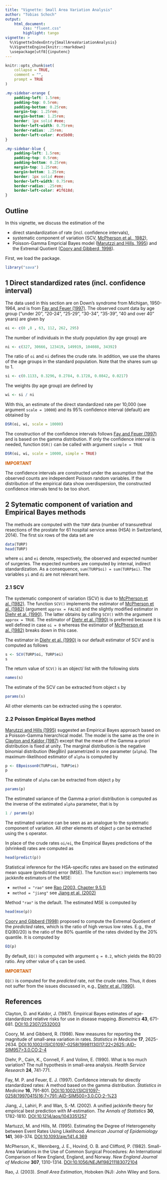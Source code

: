 ```yaml
---
title: "Vignette: Small Area Variation Analysis"
author: "Tobias Schoch"
output:
    html_document:
        css: "fluent.css"
        highlight: tango
vignette: >
  %\VignetteIndexEntry{SmallAreaVariationAnalysis}
  %\VignetteEngine{knitr::rmarkdown}
  \usepackage[utf8]{inputenc}
---
```


```r
knitr::opts_chunk$set(
    collapse = TRUE,
    comment = "",
    prompt = TRUE
)
```

```css
.my-sidebar-orange {
    padding-left: 1.5rem;
    padding-top: 0.5rem;
    padding-bottom: 0.25rem;
    margin-top: 1.25rem;
    margin-bottom: 1.25rem;
    border: 1px solid #eee;
    border-left-width: 0.75rem;
    border-radius: .25rem;
    border-left-color: #ce5b00;
}

.my-sidebar-blue {
    padding-left: 1.5rem;
    padding-top: 0.5rem;
    padding-bottom: 0.25rem;
    margin-top: 1.25rem;
    margin-bottom: 1.25rem;
    border: 1px solid #eee;
    border-left-width: 0.75rem;
    border-radius: .25rem;
    border-left-color: #1f618d;
}
```

## Outline

In this vignette, we discuss the estimation of the

* direct standardization of rate (incl. confidence intervals),
* systematic component of variation (SCV, [McPherson et al., 1982](#biblio)),
* Poisson-Gamma Empricial Bayes model ([Marutzzi and Hills, 1995](#biblio)) and the Extremal Quotient ([Coory and Gibberd, 1998](#biblio)).

First, we load the package.

```r
library("sava")
```

## 1 Direct standardized rates (incl. confidence interval)
The data used in this section are on Down's syndrome from Michigan, 1950-1964, and is from [Fay and Feuer (1997)](#biblio). The observed count data by age group ("under 20", "20-24", "25-29", "30-34", "35-39", "40 and over 40" years) are given by

```r
oi <- c(0 ,8 , 63, 112, 262, 295)
```
The number of individuals in the study population (by age group) are

```r
ni <- c(327, 30666, 123419, 149919, 104088, 34392)
```

The ratio of `oi` and `ni` defines the crude rate. In addition, we use the shares of the age groups in the standard population. Note that the shares sum up to 1.

```r
si <- c(0.1133, 0.3296, 0.2784, 0.1728, 0.0842, 0.0217)
```

The weights (by age group) are defined by
```r
wi <- si / ni
```

With this, an estimate of the direct standardized rate per 10,000 (see argument `scale = 10000`) and its 95% confidence interval (default) are obtained by

```r
DSR(oi, wi, scale = 10000)
```

The construction of the confidence intervals follows [Fay and Feuer (1997)](#biblio) and is based on the gamma distribution. If only the confidence interval is needed, function `DSR()` can be called with argument `simple = TRUE`

```r
DSR(oi, wi, scale = 10000, simple = TRUE)
```

<div class="my-sidebar-orange">
<p style="color: #ce5b00;">
**IMPORTANT**
</p>
<p>
The confidence intervals are constructed under the assumption that the observed counts are independent Poisson random variables. If the distribution of the empirical data show overdispersion, the constructed confidence intervals tend to be too short.
</p>
</div>

## 2 Sytematic component of variation and Empirical Bayes methods

The methods are computed with the `TURP` data (number of transurethral resections of the prostate for 61 hospital service areas (HSA) in Switzerland, 2014). The first six rows of the data set are

```r
data(TURP)
head(TURP)
```

where `oi` and `ei` denote, respectively, the observed and expected number of surgeries. The expected numbers are computed by internal, indirect standardization. As a consequence, `sum(TURP$oi) = sum(TURP$ei)`. The variables `yi` and `di` are not relevant here.

### 2.1 SCV

The systematic component of variation (SCV) is due to [McPherson et al. (1982)](#biblio). The function `SCV()` implements the estimator of [McPherson et al. (1982)](#biblio) (argument `approx = FALSE`) and the slightly modified estimator in [Diehr et al. (1990)](#biblio). The latter obtains by calling `SCV()` with the argument `approx = TRUE`. The estimator of [Diehr et al. (1990)](#biblio) is preferred because it is well defined in case `oi = 0` whereas the estimator of [McPherson et al. (1982)](#biblio) breaks down in this case.

The estimator in [Diehr et al. (1990)](#biblio) is our default estimator of SCV and is computed as follows

```r
s <- SCV(TURP$oi, TURP$ei)
s
```

The return value of `SCV()` is an object/ list with the following slots

```r
names(s)
```

The estimate of the SCV can be extracted from object `s` by
```r
params(s)
```

All other elements can be extracted using the `$` operator.

### 2.2 Poisson Empirical Bayes method
[Marutzzi and Hills (1995)](#biblio) suggested an Empirical Bayes approach based on a Poisson-Gamma hierarchical model. The model is the same as the one in [Clayton and Kaldor (1987)](#biblio) except that the mean of the Gamma a-priori distribution is fixed at unity. The marginal distribution is the negative binomial distribution (NegBin) parametrized in one parameter (`alpha`). The maximum-likelihood estimator of `alpha` is computed by

```r
p <- EBpoisson0(TURP$oi, TURP$ei)
p
```

The estimate of `alpha` can be extracted from object `p` by

```r
params(p)
```
The estimated variance of the Gamma a-priori distribution is computed as the inverse of the estimated `alpha` parameter, that is by

```r
1 / params(p)
```

The estimated variance can be seen as an analogue to the systematic component of variation. All other elements of object `p` can be extracted using the `$` operator.

In place of the crude rates `oi/ei`, the Empirical Bayes predictions of the (shrinked) rates are computed as

```r
head(predict(p))
```

Statistical inference for the HSA-specific rates are based on the estimated mean square (prediction) error (MSE). The function `mse()` implements two jackknife estimators of the MSE:

* `method = "rao"` see [Rao (2003, Chapter 9.5.1)](#biblio)
* `method = "jiang"` see [Jiang et al. (2002)](#biblio)

Method `"rao"` is the default. The estimated MSE is computed by

```r
head(mse(p))
```

[Coory and Gibberd (1998)](#biblio) proposed to compute the Extremal Quotient of the *predicted* rates, which is the ratio of high versus low rates. E.g., the EQ(80/20) is the ratio of the 80% quantile of the rates divided by the 20% quantile. It is computed by

```r
EQ(p)
```

By default, `EQ()` is computed with argument `q = 0.2`, which yields the 80/20 ratio. Any other value of `q` can be used.

<div class="my-sidebar-orange">
<p style="color: #ce5b00;">
**IMPORTANT**
</p>
<p>
`EQ()` is computed for the *predicted* rate, not the crude rates. Thus, it does not suffer from the issues discussed in, e.g., [Diehr et al. (1990)](#biblio).
</p>
</div>

## References {#biblio}

Clayton, D. and Kaldor, J. (1987). Empirical Bayes estimates of age-standardized relative risks for use in disease mapping. *Biometrics* **43**, 671-681.
[DOI:10.2307/2532003](https://doi.org/10.2307/2532003)

Coory, M. and Gibberd, R. (1998). New measures for reporting the magnitude of small-area variation in rates. *Statistics in Medicine* **17**, 2625-2634.
[DOI:10.1002/(SICI)1097-0258(19981130)17:22<2625::AID-SIM957>3.0.CO;2-4](https://doi.org/10.1002/(SICI)1097-0258(19981130)17:22<2625::AID-SIM957>3.0.CO;2-4)

Diehr, P., Cain, K., Connell, F. and Volinn, E. (1990). What is too much variation? The null hypothesis in small-area analysis. *Health Service Research* **24**, 741-771.

Fay, M. P. and Feuer, E. J. (1997). Confidence intervals for directly standardized rates: A method based on the gamma distribution. *Statistics in Medicine* **16**, 791-801.
[DOI:10.1002/(SICI)1097-0258(19970415)16:7<791::AID-SIM500>3.0.CO;2-%23](https://doi.org/10.1002/(SICI)1097-0258(19970415)16:7<791::AID-SIM500>3.0.CO;2-%23)

Jiang, J., Lahiri, P. and Wan, S.-M. (2002). A unified jackknife theory for empirical best prediction with *M*-estimation. *The Annals of Statistics* **30**, 1782-1810.
[DOI:10.1214/aos/1043351257](https://doi.org/10.1214/aos/1043351257)

Martuzzi, M. and Hills, M. (1995). Estimating the Degree of Heterogeneity between Event Rates Using Likelihood. *American Journal of Epidemiology* **141**, 369-374.
[DOI:10.1093/aje/141.4.369](https://doi.org/10.1093/aje/141.4.369)

McPherson, K., Wennberg, J. E., Hovind, O. B. and Clifford, P. (1982). Small-Area Variations in the Use of Common Surgical Procedures: An International Comparison of New England, England, and Norway. *New England Journal of Medicine* **307**, 1310-1314.
[DOI:10.1056/NEJM198211183072104](https://doi.org/10.1056/NEJM198211183072104)

Rao, J. (2003). *Small Area Estimation*, Hoboken (NJ): John Wiley and Sons.
